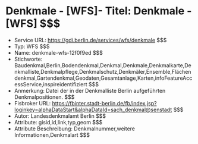 # Denkmale - [WFS]- Titel: Denkmale - [WFS] $$$
- Service URL: https://gdi.berlin.de/services/wfs/denkmale $$$
- Typ: WFS $$$
- Name: denkmale-wfs-12f0f9ed $$$
- Stichworte: Baudenkmal,Berlin,Bodendenkmal,Denkmal,Denkmale,Denkmalkarte,Denkmalliste,Denkmalpflege,Denkmalschutz,Denkmäler,Ensemble,Flächendenkmal,Gartendenkmal,Geodaten,Gesamtanlage,Karten,infoFeatureAccessService,inspireidentifiziert $$$
- Anmerkung: Datei der in der Denkmalliste Berlin aufgeführten Denkmalpositionen. $$$
- Fisbroker URL: https://fbinter.stadt-berlin.de/fb/index.jsp?loginkey=alphaDataStart&alphaDataId=sach_denkmal@senstadt $$$
- Autor: Landesdenkmalamt Berlin $$$
- Attribute: gisid,id,link,typ,geom $$$
- Attribute Beschreibung: Denkmalnummer,weitere Informationen,Denkmalart $$$
